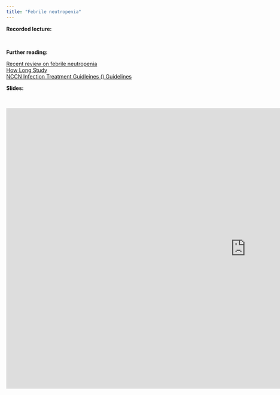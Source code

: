 ```yaml
---
title: "Febrile neutropenia"
---
```


**Recorded lecture:**

<br>

**Further reading:** <br>

[Recent review on febrile neutropenia](Douglas.pdf) <br> [How Long Study](Guisado.pdf) <br> [NCCN Infection Treatment Guidleines () Guidelines](nccn_infection.pdf)

**Slides:**

<br>

<iframe src="https://docs.google.com/presentation/d/e/2PACX-1vSmsKNi4G4VZkJ6bIAVQFWIFd80GtgxJLa1Usg3Uau2DXjDWreKXBrYlG4tjUmY-KRWffr1zwCEhUR8/pubembed?start=false&amp;loop=false&amp;delayms=3000" frameborder="0" width="1280" height="749" allowfullscreen="true" mozallowfullscreen="true" webkitallowfullscreen="true">

</iframe>
